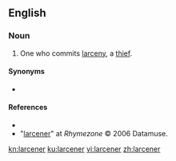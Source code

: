 ==English==

===Noun===
{{en-noun}}

# One who commits [[larceny]], a [[thief]].

====Synonyms====
* {{l|en|larcenist}}

====References====
* {{R:Dictionary.com}}
* "[http://www.rhymezone.com/r/rhyme.cgi?Word=larcener larcener]" at ''Rhymezone'' © 2006 Datamuse.

[[kn:larcener]]
[[ku:larcener]]
[[vi:larcener]]
[[zh:larcener]]